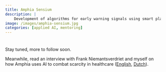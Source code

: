 ```yaml
---
title: Amphia Sensium
description: |
    Development of algorithms for early warning signals using smart plasters.
image: /images/amphia-sensium.jpg
categories: [applied AI, mentoring]
---
```


#

Stay tuned, more to follow soon.

Meanwhile, read an interview with Frank Niemantsverdriet and myself on how Amphia uses AI to combat scarcity in healthcare ([English](https://www.jads.nl/news/combating-healthcare-scarcity-with-data-what-role-will-your-hospital-play/), [Dutch](https://www.deondernemer.nl/innovatie/advertorial-jads-zorgschaarste-data~4152485)).